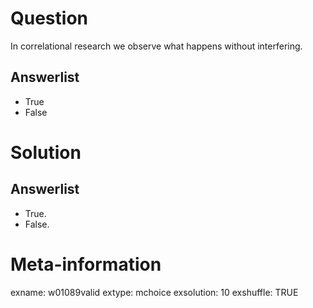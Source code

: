 Question
========
In correlational research we observe what happens without interfering.

Answerlist
----------
* True
* False


Solution
========

Answerlist
----------
* True.
* False.


Meta-information
================
exname: w01089valid
extype: mchoice
exsolution: 10
exshuffle: TRUE